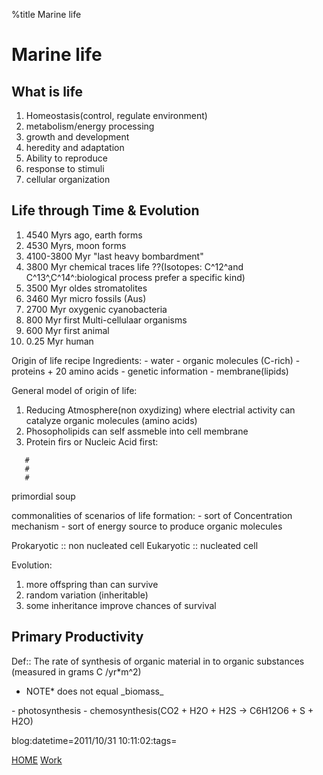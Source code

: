 %title Marine life


=Marine life=

==What is life==
# Homeostasis(control, regulate environment)
# metabolism/energy processing
# growth and development
# heredity and adaptation
# Ability to reproduce
# response to stimuli
# cellular organization


==Life through Time & Evolution==
# 4540 Myrs ago, earth forms
# 4530 Myrs, moon forms
# 4100-3800 Myr "last heavy bombardment"
# 3800 Myr chemical traces life ??(Isotopes: C^12^and C^13^,C^14^:biological process prefer a specific kind)
# 3500 Myr oldes stromatolites
# 3460 Myr micro fossils (Aus)
# 2700 Myr oxygenic cyanobacteria
# 800 Myr first Multi-cellulaar organisms
# 600 Myr first animal
# 0.25 Myr human

Origin of life recipe
Ingredients:
- water
- organic molecules (C-rich)
- proteins + 20 amino acids
- genetic information
- membrane(lipids)

General model of origin of life:
# Reducing Atmosphere(non oxydizing) where electrial activity can catalyze organic molecules (amino acids)
# Phosopholipids can self assmeble into cell membrane
# Protein firs or Nucleic Acid first:
    # 
    # 
    # 
primordial soup

commonalities of scenarios of life formation:
- sort of Concentration mechanism
- sort of energy source to produce organic molecules

Prokaryotic :: non nucleated cell
Eukaryotic :: nucleated cell
 
Evolution:
# more offspring than can survive
# random variation (inheritable)
# some inheritance improve chances of survival
==Primary Productivity==
Def:: The rate of synthesis of organic material in to organic substances (measured in grams C /yr*m^2)
*NOTE* does not equal _biomass_
- photosynthesis
- chemosynthesis(CO2 + H2O + H2S -> C6H12O6 + S + H2O)

blog:datetime=2011/10/31 10:11:02:tags=

[[index|HOME]]   [[Work]]
